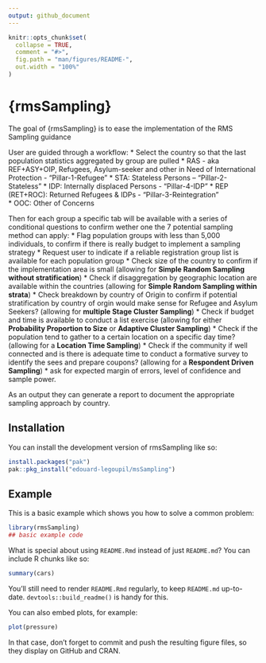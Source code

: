 ```yaml
---
output: github_document
---
```


<!-- README.md is generated from README.Rmd. Please edit that file -->

```r
knitr::opts_chunk$set(
  collapse = TRUE,
  comment = "#>",
  fig.path = "man/figures/README-",
  out.width = "100%"
)
```

# {rmsSampling}

<!-- badges: start -->
<!-- badges: end -->

The goal of {rmsSampling} is to ease the implementation of the RMS Sampling guidance

User are guided through a workflow:
 * Select the country so that the last population statistics aggregated by group are pulled
     * RAS  - aka REF+ASY+OIP, Refugees, Asylum-seeker and other in     Need of International Protection -  "Pillar-1-Refugee"
     * STA: Stateless Persons --  "Pillar-2-Stateless"
     * IDP: Internally displaced Persons   -  "Pillar-4-IDP" 
     * REP (RET+ROC): Returned Refugees & IDPs - "Pillar-3-Reintegration"    
     * OOC: Other of Concerns        
 
Then for each group a specific tab will be available with a series of conditional questions to confirm wether one the 7 potential sampling method can apply: 
 * Flag population groups with less than 5,000 individuals, to confirm if there is really budget to implement a sampling strategy
 * Request user to  indicate if a reliable registration group list is available for each population group
 * Check size of the country to confirm if the implementation area is small (allowing for __Simple Random Sampling without stratification__)
 * Check if disaggregation by geographic location are available within the countries  (allowing for __Simple Random Sampling within strata__)
 * Check breakdown by country of Origin to confirm if potential stratification by country of orgin would make sense for Refugee and Asylum Seekers? (allowing for __multiple Stage Cluster Sampling__)
 * Check if budget and time is available to conduct a list exercise (allowing for either __Probability Proportion to Size__ or __Adaptive Cluster Sampling__)
 * Check if the population tend to gather to a certain location on a specific day time? (allowing for a __Location Time Sampling__)
 * Check if the community if well connected and is there is adequate time to conduct a formative survey to identify the sees and prepare coupons? (allowing for a __Respondent Driven Sampling__)
 * ask for expected margin of errors, level of confidence and sample power.
 
 As an output they can generate a report to document the appropriate sampling approach by country.

## Installation

You can install the development version of rmsSampling like so:

``` r
install.packages("pak")
pak::pkg_install("edouard-legoupil/msSampling")  
```

## Example

This is a basic example which shows you how to solve a common problem:

```r
library(rmsSampling)
## basic example code
```

What is special about using `README.Rmd` instead of just `README.md`? You can include R chunks like so:

```r
summary(cars)
```

You'll still need to render `README.Rmd` regularly, to keep `README.md` up-to-date. `devtools::build_readme()` is handy for this.

You can also embed plots, for example:

```r
plot(pressure)
```

In that case, don't forget to commit and push the resulting figure files, so they display on GitHub and CRAN.
